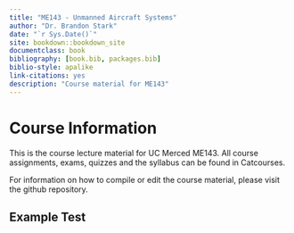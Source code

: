 ```yaml
--- 
title: "ME143 - Unmanned Aircraft Systems"
author: "Dr. Brandon Stark"
date: "`r Sys.Date()`"
site: bookdown::bookdown_site
documentclass: book
bibliography: [book.bib, packages.bib]
biblio-style: apalike
link-citations: yes
description: "Course material for ME143"
---
```


# Course Information

This is the course lecture material for UC Merced ME143.  All course assignments, exams, quizzes and the syllabus can be found in Catcourses.

For information on how to compile or edit the course material, please visit the github repository.

## Example Test